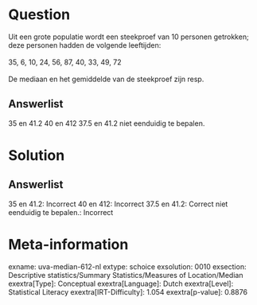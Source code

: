 Question
========

Uit een grote populatie wordt een steekproef van 10 personen getrokken;
deze personen hadden de volgende leeftijden:\
\
35, 6, 10, 24, 56, 87, 40, 33, 49, 72\
\
De mediaan en het gemiddelde van de steekproef zijn resp.

Answerlist
----------

35 en 41.2
40 en 412
37.5 en 41.2
niet eenduidig te bepalen.

Solution
========

Answerlist
----------

35 en 41.2: Incorrect
40 en 412: Incorrect
37.5 en 41.2: Correct
niet eenduidig te bepalen.: Incorrect

Meta-information
================
exname: uva-median-612-nl
extype: schoice
exsolution: 0010
exsection: Descriptive statistics/Summary Statistics/Measures of Location/Median
exextra[Type]: Conceptual
exextra[Language]: Dutch
exextra[Level]: Statistical Literacy
exextra[IRT-Difficulty]: 1.054
exextra[p-value]: 0.8876
